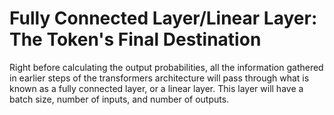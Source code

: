 
# Fully Connected Layer/Linear Layer: The Token's Final Destination

Right before calculating the output probabilities, all the information gathered in earlier steps of the transformers architecture will pass through what is known as a fully connected layer, or a linear layer. This layer will have a batch size, number of inputs, and number of outputs. 

<MDXImage src="/fc.webp" alt="Llama Final Architecture" width={443} height={298} padding="15px" />